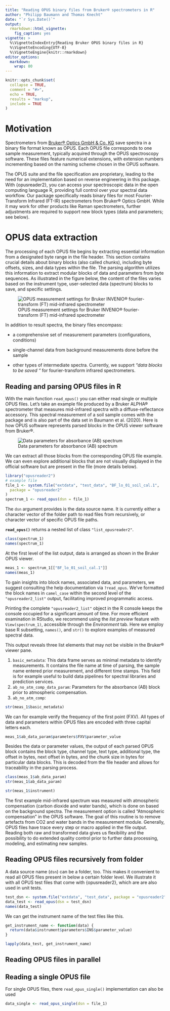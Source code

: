 ```yaml
---
title: "Reading OPUS binary files from Bruker® spectrometers in R"
author: "Philipp Baumann and Thomas Knecht"
date: "`r Sys.Date()`"
output:
  rmarkdown::html_vignette:
    fig_caption: yes
vignette: >
  %\VignetteIndexEntry{Reading Bruker OPUS binary files in R}
  %\VignetteEncoding{UTF-8}
  %\VignetteEngine{knitr::rmarkdown}
editor_options: 
  markdown: 
    wrap: 80
---
```


```r
knitr::opts_chunk$set(
  collapse = TRUE,
  comment = "#>",
  echo = TRUE,
  results = "markup",
  include = TRUE
)
```

# Motivation

Spectrometers from [Bruker® Optics GmbH & Co.
KG](https://www.bruker.com/en.html) save spectra in a binary file format known
as OPUS. Each OPUS file corresponds to one sample measurement, typically
acquired through the OPUS spectroscopy software. These files feature numerical
extensions, with extension numbers incrementing based on the naming scheme
chosen in the OPUS software.

The OPUS suite and the file specification are proprietary, leading to the need
for an implementation based on reverse engineering in this package. With
{opusreader2}, you can access your spectroscopic data in the open computing
language R, providing full control over your spectral data workflow. Our package
specifically reads binary files for most Fourier-Transform Infrared (FT-IR)
spectrometers from Bruker® Optics GmbH. While it may work for other products
like Raman spectrometers, further adjustments are required to support new block
types (data and parameters; see below).

# OPUS data extraction

The processing of each OPUS file begins by extracting essential information from
a designated byte range in the file header. This section contains crucial
details about binary blocks (also called chunks), including byte offsets, sizes,
and data types within the file. The parsing algorithm utilizes this information
to extract modular blocks of data and parameters from byte sequences. As
illustrated in the figure below, the content of the files varies based on the
instrument type, user-selected data (spectrum) blocks to save, and specific
settings.

![OPUS measurement settings for Bruker INVENIO® fourier-transform (FT)
mid-infrared
spectrometer](images/opus-measurement-settings.png){#fig:opus_settings}

In addition to result spectra, the binary files encompass:

-   a comprehensive set of measurement parameters (configurations, conditions)

-   single-channel data from background measurements done before the sample

-   other types of intermediate spectra. Currently, we support *"data blocks to
    be saved* *"* for fourier-transform infrared spectrometers.

## Reading and parsing OPUS files in R

With the main function `read_opus()` you can either read single or multiple OPUS
files. Let's take an example file produced by a Bruker ALPHA® spectrometer that
measures mid-infrared spectra with a diffuse-reflectance accessory. This
spectral measurement of a soil sample comes with the package and is also part of
the data set in Baumann et al. (2020). Here is how OPUS software represents
parsed blocks in the OPUS viewer software from Bruker®.

![Data parameters for absorbance (AB) spectrum](images/OPUS_block1.png)

We can extract all those blocks from the corresponding OPUS file example. We can
even explore additional blocks that are not visually displayed in the official
software but are present in the file (more details below).

```r
library("opusreader2")
# example file
file_1 <- system.file("extdata", "test_data", "BF_lo_01_soil_cal.1",
  package = "opusreader2"
)
spectrum_1 <- read_opus(dsn = file_1)
```

The `dsn` argument provides is the data source name. It is currently either a
character vector of the folder path to read files from recursively, or character
vector of specific OPUS file paths.

**`read_opus()`** returns a nested list of class `"list_opusreader2"`.

```r
class(spectrum_1)
names(spectrum_1)
```

At the first level of the list output, data is arranged as shown in the Bruker
OPUS viewer.

```r
meas_1 <- spectrum_1[["BF_lo_01_soil_cal.1"]]
names(meas_1)
```

To gain insights into block names, associated data, and parameters, we suggest
consulting the help documentation via `?read_opus`. We've formatted the block
names in `camel_case` within the second level of the `"opusreader2_list"`
output, facilitating improved programmatic access.

Printing the complete `"opusreader2_list"` object in the R console keeps the
console occupied for a significant amount of time. For more efficient
examination in RStudio, we recommend using the *list preview* feature with
`View(spectrum_1)`, accessible through the *Environment* tab. Here we employ
base R subsetting, `names()`, and `str()` to explore examples of measured
spectral data.

This output reveals three list elements that may not be visible in the Bruker®
viewer pane.

1.  `basic_metadata`: This data frame serves as minimal metadata to identify
    measurements. It contains the file name at time of parsing, the sample name
    entered prior measurement, and different time stamps. This field is for
    example useful to build data pipelines for spectral libraries and prediction
    services.
2.  `ab_no_atm_comp_data_param`: Parameters for the absorbance (AB) block prior
    to atmospheric compensation.
3.  `ab_no_atm_comp`:

```r
str(meas_1$basic_metadata)
```

We can for example verify the frequency of the first point (FXV). All types of
data and parameters within OPUS files are encoded with three capital letters
each.

```r
meas_1$ab_data_param$parameters$FXV$parameter_value
```

Besides the data or parameter values, the output of each parsed OPUS block
contains the block type, channel type, text type, additional type, the offset in
bytes, next offset in bytes, and the chunk size in bytes for particular data
blocks. This is decoded from the file header and allows for traceability in the
parsing process.

```r
class(meas_1$ab_data_param)
str(meas_1$ab_data_param)
```

```r
str(meas_1$instrument)
```

The first example mid-infrared spectrum was measured with atmospheric
compensation (carbon dioxide and water bands), which is done on based on the
background spectra. The measurement option is called "Atmospheric compensation"
in the OPUS software. The goal of this routine is to remove artefacts from CO2
and water bands in the measurement module. Generally, OPUS files have trace
every step or macro applied in the file output. Reading both raw and transformed
data gives us flexibility and the possibility to do extended quality control
prior to further data processing, modeling, and estimating new samples.

## Reading OPUS files recursively from folder

A data source name (`dsn`) can be a folder, too. This makes it convenient to
read all OPUS files present in below a certain folder level. We illustrate it
with all OPUS test files that come with {opusreader2}, which are are also used
in unit tests.

```r
test_dsn <- system.file("extdata", "test_data", package = "opusreader2")
data_test <- read_opus(dsn = test_dsn)
names(data_test)
```

We can get the instrument name of the test files like this.

```r
get_instrument_name <- function(data) {
  return(data$instrument$parameters$INS$parameter_value)
}

lapply(data_test, get_instrument_name)
```

## Reading OPUS files in parallel

## Reading a single OPUS file

For single OPUS files, there `read_opus_single()` implementation can also be
used

```r
data_single <- read_opus_single(dsn = file_1)
```
